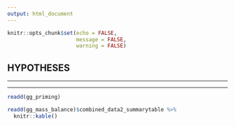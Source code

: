 ```yaml
---
output: html_document
---
```


```r
knitr::opts_chunk$set(echo = FALSE,
                      message = FALSE,
                      warning = FALSE)
```

## HYPOTHESES


---

---

```r
readd(gg_priming)
```

```r
readd(gg_mass_balance)$combined_data2_summarytable %>% 
  knitr::kable()
```

